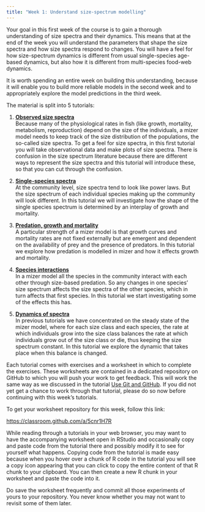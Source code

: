 ```yaml
---
title: "Week 1: Understand size-spectrum modelling"
---
```


Your goal in this first week of the course is to gain a thorough understanding of size spectra and their dynamics. This means that at the end of the week you will understand the parameters that shape the size spectra and how size spectra respond to changes. You will have a feel for how size-spectrum dynamics is different from usual single-species age-based dynamics, but also how it is different from multi-species food-web dynamics.

It is worth spending an entire week on building this understanding, because it will enable you to build more reliable models in the second week and to appropriately explore the model predictions in the third week.

The material is split into 5 tutorials:

1.  [**Observed size spectra**](observed-size-spectra.qmd)\
    Because many of the physiological rates in fish (like growth, mortality, metabolism, reproduction) depend on the size of the individuals, a mizer model needs to keep track of the size distribution of the populations, the so-called size spectra. To get a feel for size spectra, in this first tutorial you will take observational data and make plots of size spectra. There is confusion in the size spectrum literature because there are different ways to represent the size spectra and this tutorial will introduce these, so that you can cut through the confusion.

2.  [**Single-species spectra**](single-species-spectra.qmd)\
    At the community level, size spectra tend to look like power laws. But the size spectrum of each individual species making up the community will look different. In this tutorial we will investigate how the shape of the single species spectrum is determined by an interplay of growth and mortality.

3.  [**Predation, growth and mortality**](predation-growth-and-mortality.qmd)\
    A particular strength of a mizer model is that growth curves and mortality rates are not fixed externally but are emergent and dependent on the availability of prey and the presence of predators. In this tutorial we explore how predation is modelled in mizer and how it effects growth and mortality.

4.  [**Species interactions**](species-interactions.qmd)\
    In a mizer model all the species in the community interact with each other through size-based predation. So any changes in one species' size spectrum affects the size spectra of the other species, which in turn affects that first species. In this tutorial we start investigating some of the effects this has.

5.  [**Dynamics of spectra**](dynamics-of-spectra.qmd)\
    In previous tutorials we have concentrated on the steady state of the mizer model, where for each size class and each species, the rate at which individuals grow into the size class balances the rate at which individuals grow out of the size class or die, thus keeping the size spectrum constant. In this tutorial we explore the dynamic that takes place when this balance is changed.

Each tutorial comes with exercises and a worksheet in which to complete the exercises. These worksheets are contained in a dedicated repository on GitHub to which you will push your work to get feedback. This will work the same way as we discussed in the tutorial [Use Git and GitHub](../prepare/use-git-and-github.qmd). If you did not yet get a chance to work through that tutorial, please do so now before continuing with this week's tutorials.

To get your worksheet repository for this week, follow this link:

<https://classroom.github.com/a/5cnr1H7R>

While reading through a tutorials in your web browser, you may want to have the accompanying worksheet open in RStudio and occasionally copy and paste code from the tutorial there and possibly modify it to see for yourself what happens. Copying code from the tutorial is made easy because when you hover over a chunk of R code in the tutorial you will see a copy icon appearing that you can click to copy the entire content of that R chunk to your clipboard. You can then create a new R chunk in your worksheet and paste the code into it.  

Do save the worksheet frequently and commit all those experiments of yours to your repository. You never know whether you may not want to revisit some of them later.
